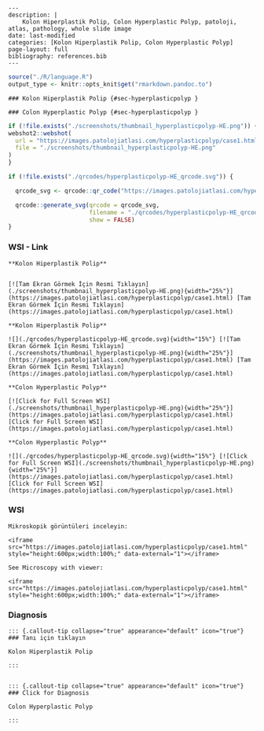 

```comment
---
description: |
    Kolon Hiperplastik Polip, Colon Hyperplastic Polyp, patoloji, atlas, pathology, whole slide image
date: last-modified
categories: [Kolon Hiperplastik Polip, Colon Hyperplastic Polyp]
page-layout: full
bibliography: references.bib
---
```



```r
source("./R/language.R")
output_type <- knitr::opts_knit$get("rmarkdown.pandoc.to")
```


```asis
### Kolon Hiperplastik Polip {#sec-hyperplasticpolyp }
```


```asis
### Colon Hyperplastic Polyp {#sec-hyperplasticpolyp }
```






```r
if (!file.exists("./screenshots/thumbnail_hyperplasticpolyp-HE.png")) {
webshot2::webshot(
  url = "https://images.patolojiatlasi.com/hyperplasticpolyp/case1.html",
  file = "./screenshots/thumbnail_hyperplasticpolyp-HE.png"
)
}
```



```r
if (!file.exists("./qrcodes/hyperplasticpolyp-HE_qrcode.svg")) {

  qrcode_svg <- qrcode::qr_code("https://images.patolojiatlasi.com/hyperplasticpolyp/case1.html")

  qrcode::generate_svg(qrcode = qrcode_svg,
                       filename = "./qrcodes/hyperplasticpolyp-HE_qrcode.svg",
                       show = FALSE)
}
```







::::: panel-tabset


### WSI - Link








:::: {.content-hidden when-format="pdf"}


```asis

**Kolon Hiperplastik Polip**


[![Tam Ekran Görmek İçin Resmi Tıklayın](./screenshots/thumbnail_hyperplasticpolyp-HE.png){width="25%"}](https://images.patolojiatlasi.com/hyperplasticpolyp/case1.html) [Tam Ekran Görmek İçin Resmi Tıklayın](https://images.patolojiatlasi.com/hyperplasticpolyp/case1.html)

```

::::


:::: {.content-visible when-format="pdf"}

```asis

**Kolon Hiperplastik Polip**

![](./qrcodes/hyperplasticpolyp-HE_qrcode.svg){width="15%"} [![Tam Ekran Görmek İçin Resmi Tıklayın](./screenshots/thumbnail_hyperplasticpolyp-HE.png){width="25%"}](https://images.patolojiatlasi.com/hyperplasticpolyp/case1.html) [Tam Ekran Görmek İçin Resmi Tıklayın](https://images.patolojiatlasi.com/hyperplasticpolyp/case1.html)

```



::::




:::: {.content-hidden when-format="pdf"}


```asis

**Colon Hyperplastic Polyp**

[![Click for Full Screen WSI](./screenshots/thumbnail_hyperplasticpolyp-HE.png){width="25%"}](https://images.patolojiatlasi.com/hyperplasticpolyp/case1.html) [Click for Full Screen WSI](https://images.patolojiatlasi.com/hyperplasticpolyp/case1.html)

```

::::


:::: {.content-visible when-format="pdf"}

```asis

**Colon Hyperplastic Polyp**

![](./qrcodes/hyperplasticpolyp-HE_qrcode.svg){width="15%"} [![Click for Full Screen WSI](./screenshots/thumbnail_hyperplasticpolyp-HE.png){width="25%"}](https://images.patolojiatlasi.com/hyperplasticpolyp/case1.html) [Click for Full Screen WSI](https://images.patolojiatlasi.com/hyperplasticpolyp/case1.html)

```


::::







### WSI








```asis
Mikroskopik görüntüleri inceleyin:

<iframe src="https://images.patolojiatlasi.com/hyperplasticpolyp/case1.html" style="height:600px;width:100%;" data-external="1"></iframe>

```





```asis

See Microscopy with viewer:

<iframe src="https://images.patolojiatlasi.com/hyperplasticpolyp/case1.html" style="height:600px;width:100%;" data-external="1"></iframe>

```





### Diagnosis


```asis


::: {.callout-tip collapse="true" appearance="default" icon="true"}
### Tanı için tıklayın

Kolon Hiperplastik Polip

:::


```


```asis


::: {.callout-tip collapse="true" appearance="default" icon="true"}
### Click for Diagnosis

Colon Hyperplastic Polyp

:::

```









:::::



